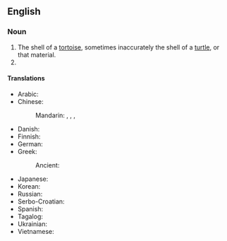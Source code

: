 {{also|tortoiseshell|tortoise-shell}}

==English==
{{wikipedia}}

===Noun===
{{en-noun}}

# The shell of a [[tortoise]], sometimes inaccurately the shell of a [[turtle]], or that material.
# {{alternative form of|en|tortoiseshell}}

====Translations====
{{trans-top|shell of a tortoise}}
* Arabic: {{t-needed|ar}}
* Chinese:
*: Mandarin: {{t+|cmn|龜殼|sc=Hani}}, {{t+|cmn|龟壳|tr=guīké|sc=Hani}}, {{t+|cmn|龜甲|sc=Hani}}, {{t+|cmn|龟甲|tr=guījiǎ|sc=Hani}}
* Danish: {{t-needed|da}}
* Finnish: {{t|fi|[[kilpikonnan]][[kuori]]}}
* German: {{t|de|Schildkrötenpanzer|m}}
* Greek:
*: Ancient: {{t|grc|χελώνιον|n}}
{{trans-mid}}
* Japanese: {{t+|ja|亀甲|tr=きっこう, kikkō|sc=Jpan}}
* Korean: {{t|ko|귀각|sc=Kore}}
* Russian: {{t|ru|[[па́нцирь]] [[черепаха|черепа́хи]]|m}}
* Serbo-Croatian: {{t-needed|sh}}
* Spanish: {{t|es|caparazón de tortuga|m}}
* Tagalog: {{t|tl|kala}}
* Ukrainian: {{t-needed|uk}}
* Vietnamese: {{t-needed|vi}}
{{trans-bottom}}